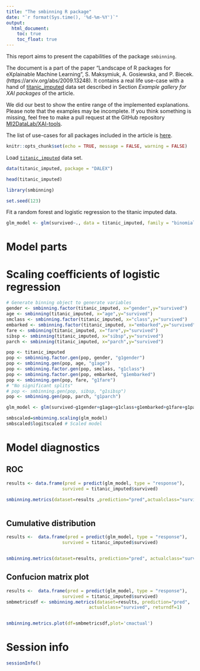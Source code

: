 ```yaml
---
title: "The smbinning R package"
date: "`r format(Sys.time(), '%d-%m-%Y')`"
output:
  html_document:
    toc: true
    toc_float: true
---
```


  
This report aims to present the capabilities of the package `smbinning`.

The document is a part of the paper "Landscape of R packages for eXplainable Machine Learning", S. Maksymiuk, A. Gosiewska, and P. Biecek. 
(https://arxiv.org/abs/2009.13248). It contains a real life use-case with a hand of [titanic_imputed](https://modeloriented.github.io/DALEX/reference/titanic.html) data set described in Section *Example gallery for XAI packages* of the article.

We did our best to show the entire range of the implemented explanations. Please note that the examples may be incomplete. If you think something is missing, feel free to make a pull request at the GitHub repository [MI2DataLab/XAI-tools](https://github.com/MI2DataLab/XAI-tools).

The list of use-cases for all packages included in the article is [here](http://xai-tools.drwhy.ai/).   

```r
knitr::opts_chunk$set(echo = TRUE, message = FALSE, warning = FALSE)
```

Load [`titanic_imputed`](https://modeloriented.github.io/DALEX/reference/titanic.html) data set.

```r
data(titanic_imputed, package = "DALEX")

head(titanic_imputed)
```


```r
library(smbinning)

set.seed(123)
```

Fit a random forest and logistic regression to the titanic imputed data.

```r
glm_model <- glm(survived~., data = titanic_imputed, family = "binomial")
```

# Model parts

# Scaling coefficients of logistic regression

```r
# Generate binning object to generate variables
gender <- smbinning.factor(titanic_imputed, x="gender",y="survived")
age <- smbinning(titanic_imputed, x="age",y="survived")
smclass <- smbinning.factor(titanic_imputed, x="class",y="survived")
embarked <- smbinning.factor(titanic_imputed, x="embarked",y="survived")
fare <- smbinning(titanic_imputed, x="fare",y="survived")
sibsp <- smbinning(titanic_imputed, x="sibsp",y="survived")
parch <- smbinning(titanic_imputed, x="parch",y="survived")

pop <- titanic_imputed
pop <- smbinning.factor.gen(pop, gender, "g1gender")
pop <- smbinning.gen(pop, age, "g1age")
pop <- smbinning.factor.gen(pop, smclass, "g1class")
pop <- smbinning.factor.gen(pop, embarked, "g1embarked")
pop <- smbinning.gen(pop, fare, "g1fare")
# "No significant splits"
# pop <- smbinning.gen(pop, sibsp, "g1sibsp") 
pop <- smbinning.gen(pop, parch, "g1parch")

glm_model <- glm(survived~g1gender+g1age+g1class+g1embarked+g1fare+g1parch, data = pop, family = "binomial")

smbscaled=smbinning.scaling(glm_model)
smbscaled$logitscaled # Scaled model
```



# Model diagnostics

## ROC
```r
results <- data.frame(pred = predict(glm_model, type = "response"),
                     survived = titanic_imputed$survived)

smbinning.metrics(dataset=results ,prediction="pred",actualclass="survived", report=0, plot="auc") # Plot AUC



```

## Cumulative distribution
 
```r
results <-  data.frame(pred = predict(glm_model, type = "response"),
                     survived = titanic_imputed$survived)


smbinning.metrics(dataset=results, prediction="pred", actualclass="survived", report=0, plot="ks") # Plot AUC
```

## Confucion matrix plot

```r
results <-  data.frame(pred = predict(glm_model, type = "response"),
                     survived = titanic_imputed$survived)
smbmetricsdf <- smbinning.metrics(dataset=results, prediction="pred",
                               actualclass="survived", returndf=1)


smbinning.metrics.plot(df=smbmetricsdf,plot='cmactual')
```

# Session info

```r
sessionInfo()
```